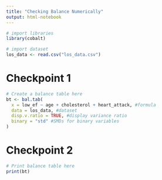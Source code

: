 ```yaml
---
title: "Checking Balance Numerically"
output: html-notebook
---
```


```r
# import libraries
library(cobalt)

# import dataset
los_data <- read.csv("los_data.csv")
```

# Checkpoint 1
```r
# Create a balance table here
bt <- bal.tab(
  x = low_ef ~ age + cholesterol + heart_attack, #formula
  data = los_data, #dataset
  disp.v.ratio = TRUE, #display variance ratio
  binary = "std" #SMDs for binary variables
)
```

# Checkpoint 2
```r
# Print balance table here
print(bt)

```